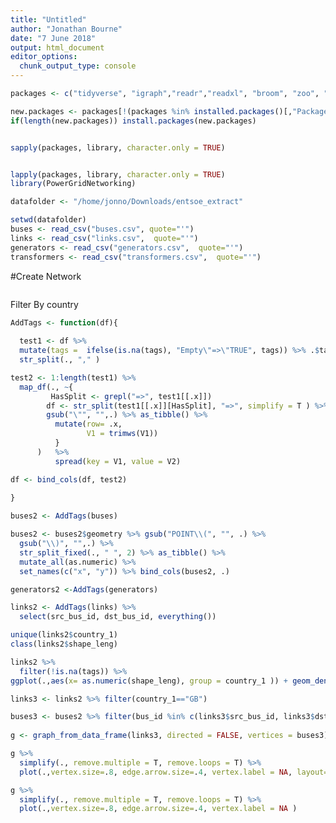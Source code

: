 ```yaml
---
title: "Untitled"
author: "Jonathan Bourne"
date: "7 June 2018"
output: html_document
editor_options: 
  chunk_output_type: console
---
```



```r
packages <- c("tidyverse", "igraph","readr","readxl", "broom", "zoo", "stringr","foreach", "doMC",  "xtable", "geomnet", "ggnetwork", "rlang", "animation", "ggridges", "poweRlaw", "Rtsne", "caret", "ranger", "xtable", "broom", "modelr", "yardstick")

new.packages <- packages[!(packages %in% installed.packages()[,"Package"])]
if(length(new.packages)) install.packages(new.packages)


sapply(packages, library, character.only = TRUE)


lapply(packages, library, character.only = TRUE)
library(PowerGridNetworking)

datafolder <- "/home/jonno/Downloads/entsoe_extract"

setwd(datafolder)
buses <- read_csv("buses.csv", quote="'")
links <- read_csv("links.csv",  quote="'")
generators <- read_csv("generators.csv",  quote="'")
transformers <- read_csv("transformers.csv",  quote="'")

```

#Create Network
```r

```

Filter By country

```r

AddTags <- function(df){
  
  test1 <- df %>% 
  mutate(tags =  ifelse(is.na(tags), "Empty\"=>\"TRUE", tags)) %>% .$tags %>% 
  str_split(., "," )  

test2 <- 1:length(test1) %>% 
  map_df(., ~{
         HasSplit <- grepl("=>", test1[[.x]])
        df <- str_split(test1[[.x]][HasSplit], "=>", simplify = T ) %>%
        gsub("\"", "",.) %>% as_tibble() %>%
          mutate(row= .x,
                 V1 = trimws(V1)) 
          }
      )   %>% 
          spread(key = V1, value = V2)

df <- bind_cols(df, test2)
  
}

buses2 <- AddTags(buses) 

buses2 <- buses2$geometry %>% gsub("POINT\\(", "", .) %>% 
  gsub("\\)", "",.) %>%
  str_split_fixed(., " ", 2) %>% as_tibble() %>%
  mutate_all(as.numeric) %>%
  set_names(c("x", "y")) %>% bind_cols(buses2, .)

generators2 <-AddTags(generators)

links2 <- AddTags(links) %>%
  select(src_bus_id, dst_bus_id, everything())

unique(links2$country_1)
class(links2$shape_leng)

links2 %>%
  filter(!is.na(tags)) %>%
ggplot(.,aes(x= as.numeric(shape_leng), group = country_1 )) + geom_density() 

```



```r

links3 <- links2 %>% filter(country_1=="GB")

buses3 <- buses2 %>% filter(bus_id %in% c(links3$src_bus_id, links3$dst_bus_id))
  
g <- graph_from_data_frame(links3, directed = FALSE, vertices = buses3)

g %>%
  simplify(., remove.multiple = T, remove.loops = T) %>% 
  plot(.,vertex.size=.8, edge.arrow.size=.4, vertex.label = NA, layout=as.matrix(buses3[,c("x","y")]) )

g %>%
  simplify(., remove.multiple = T, remove.loops = T) %>% 
  plot(.,vertex.size=.8, edge.arrow.size=.4, vertex.label = NA )


```

